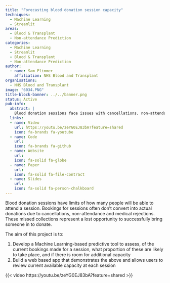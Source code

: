 ```yaml
---
title: "Forecasting blood donation session capacity"
techniques:
  - Machine Learning
  - Streamlit
areas:
  - Blood & Transplant
  - Non-attendance Prediction
categories:
  - Machine Learning
  - Streamlit
  - Blood & Transplant
  - Non-attendance Prediction
author:
  - name: Sam Plimmer
    affiliation: NHS Blood and Transplant
organisations:
  - NHS Blood and Transplant
image: "6034.PNG"
title-block-banner: ../../banner.png
status: Active
pub-info:
  abstract: |
    Blood donation sessions face issues with cancellations, non-attendance, and medical rejections, leading to missed donations. This project aims to develop a Machine Learning tool to predict actual attendance and assess additional capacity. It will also build a web app for users to review current session capacity and manage bookings effectively.
  links:
  - name: Video
    url: https://youtu.be/zeYG0EJ83bA?feature=shared
    icon: fa-brands fa-youtube
  - name: Code
    url:
    icon: fa-brands fa-github
  - name: Website
    url:
    icon: fa-solid fa-globe
  - name: Paper
    url:
    icon: fa-solid fa-file-contract
  - name: Slides
    url:
    icon: fa-solid fa-person-chalkboard
---
```


Blood donation sessions have limits of how many people will be able to attend a session.  Bookings for sessions often don’t convert into actual donations due to cancellations, non-attendance and medical rejections.  These missed collections represent a lost opportunity to successfully bring someone in to donate.

The aim of this project is to:

1.	Develop a Machine Learning-based predictive tool to assess, of the current bookings made for a session, what proportion of these are likely to take place, and if there is room for additional capacity
2.	Build a web based app that demonstrates the above and allows users to review current available capacity at each session

{{< video https://youtu.be/zeYG0EJ83bA?feature=shared >}}
